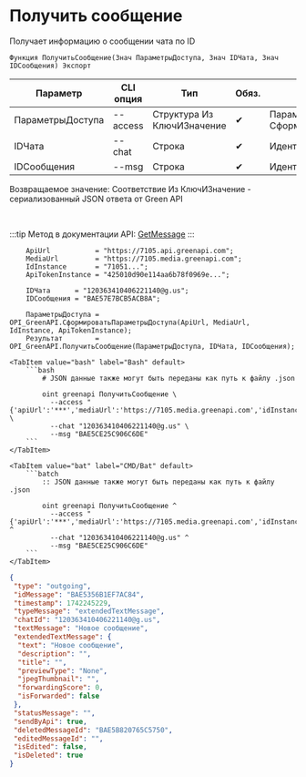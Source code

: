 ﻿---
sidebar_position: 2
description: Получить сообщение и другие функции для работы с Green API в Открытом пакете интеграций - бесплатной open-source библиотеке интеграций для 1С:Предприятие 8, OneScript и CLI
keywords: [1C, 1С, 1С:Предприятие, 1С:Предприятие 8.3, API, Интеграция, Сервисы, Обмен, OneScript, CLI, Green API]
---


# Получить сообщение
 Получает информацию о сообщении чата по ID



`Функция ПолучитьСообщение(Знач ПараметрыДоступа, Знач IDЧата, Знач IDСообщения) Экспорт`

  | Параметр | CLI опция | Тип | Обяз. | Назначение |
  |-|-|-|-|-|
  | ПараметрыДоступа | --access | Структура Из КлючИЗначение | &#x2714; | Параметры доступа. См. СформироватьПараметрыДоступа |
  | IDЧата | --chat | Строка | &#x2714; | Идентификатор чата |
  | IDСообщения | --msg | Строка | &#x2714; | Идентификатор сообщения |

  
  Возвращаемое значение:   Соответствие Из КлючИЗначение - сериализованный JSON ответа от Green API

<br/>

:::tip
Метод в документации API: [GetMessage](https://green-api.com/docs/api/journals/GetMessage/)
:::
<br/>



```bsl title="Пример использования для 1С:Предприятие/OneScript"
    ApiUrl           = "https://7105.api.greenapi.com";
    MediaUrl         = "https://7105.media.greenapi.com";
    IdInstance       = "71051...";
    ApiTokenInstance = "425010d90e114aa6b78f0969e...";

    IDЧата      = "120363410406221140@g.us";
    IDСообщения = "BAE57E7BCB5ACB8A";

    ПараметрыДоступа = OPI_GreenAPI.СформироватьПараметрыДоступа(ApiUrl, MediaUrl, IdInstance, ApiTokenInstance);
    Результат        = OPI_GreenAPI.ПолучитьСообщение(ПараметрыДоступа, IDЧата, IDСообщения);
```
    

 <Tabs>
  
    <TabItem value="bash" label="Bash" default>
        ```bash
            # JSON данные также могут быть переданы как путь к файлу .json
            
            oint greenapi ПолучитьСообщение \
              --access "{'apiUrl':'***','mediaUrl':'https://7105.media.greenapi.com','idInstance':'7105187566','apiTokenInstance':'***'}" \
              --chat "120363410406221140@g.us" \
              --msg "BAE5CE25C906C6DE"
        ```
    </TabItem>
  
    <TabItem value="bat" label="CMD/Bat" default>
        ```batch
            :: JSON данные также могут быть переданы как путь к файлу .json
            
            oint greenapi ПолучитьСообщение ^
              --access "{'apiUrl':'***','mediaUrl':'https://7105.media.greenapi.com','idInstance':'7105187566','apiTokenInstance':'***'}" ^
              --chat "120363410406221140@g.us" ^
              --msg "BAE5CE25C906C6DE"
        ```
    </TabItem>
</Tabs>


```json title="Результат"
{
 "type": "outgoing",
 "idMessage": "BAE5356B1EF7AC84",
 "timestamp": 1742245229,
 "typeMessage": "extendedTextMessage",
 "chatId": "120363410406221140@g.us",
 "textMessage": "Новое сообщение",
 "extendedTextMessage": {
  "text": "Новое сообщение",
  "description": "",
  "title": "",
  "previewType": "None",
  "jpegThumbnail": "",
  "forwardingScore": 0,
  "isForwarded": false
 },
 "statusMessage": "",
 "sendByApi": true,
 "deletedMessageId": "BAE5B820765C5750",
 "editedMessageId": "",
 "isEdited": false,
 "isDeleted": true
}
```
